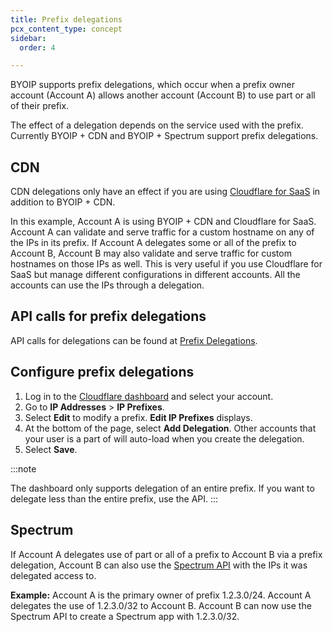 ```yaml
---
title: Prefix delegations
pcx_content_type: concept
sidebar:
  order: 4

---
```


BYOIP supports prefix delegations, which occur when a prefix owner account (Account A) allows another account (Account B) to use part or all of their prefix.

The effect of a delegation depends on the service used with the prefix. Currently BYOIP + CDN and BYOIP + Spectrum support prefix delegations.

## CDN

CDN delegations only have an effect if you are using [Cloudflare for SaaS](/cloudflare-for-platforms/cloudflare-for-saas/security/certificate-management/) in addition to BYOIP + CDN.

In this example, Account A is using BYOIP + CDN and Cloudflare for SaaS. Account A can validate and serve traffic for a custom hostname on any of the IPs in its prefix. If Account A delegates some or all of the prefix to Account B, Account B may also validate and serve traffic for custom hostnames on those IPs as well. This is very useful if you use Cloudflare for SaaS but manage different configurations in different accounts. All the accounts can use the IPs through a delegation.

## API calls for prefix delegations

API calls for delegations can be found at [Prefix Delegations](/api/operations/ip-address-management-prefix-delegation-list-prefix-delegations).

## Configure prefix delegations

1. Log in to the [Cloudflare dashboard](https://dash.cloudflare.com/) and select your account.
2. Go to **IP Addresses** > **IP Prefixes**.
3. Select **Edit** to modify a prefix. **Edit IP Prefixes** displays.
4. At the bottom of the page, select **Add Delegation**. Other accounts that your user is a part of will auto-load when you create the delegation.
5. Select **Save**.

:::note

The dashboard only supports delegation of an entire prefix. If you want to delegate less than the entire prefix, use the API.
:::

## Spectrum

If Account A delegates use of part or all of a prefix to Account B via a prefix delegation, Account B can also use the [Spectrum API](/spectrum/about/byoip/) with the IPs it was delegated access to.

**Example:** Account A is the primary owner of prefix 1.2.3.0/24. Account A delegates the use of 1.2.3.0/32 to Account B. Account B can now use the Spectrum API to create a Spectrum app with 1.2.3.0/32.
